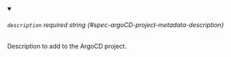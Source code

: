 
<details className="config-field" data-expandable="false" open>
<summary>

###### `description` <span className="config-field-required" data-required="false">required</span> <span className="config-field-type">string</span> <span className="config-field-default"></span> <span className="config-field-enum"></span> {#spec-argoCD-project-metadata-description}

Description to add to the ArgoCD project.

</summary>



</details>
